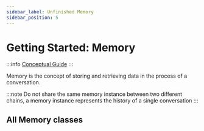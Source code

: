 ```yaml
---
sidebar_label: Unfinished Memory
sidebar_position: 5
---
```



# Getting Started: Memory

:::info
[Conceptual Guide](https://docs.langchain.com/docs/components/memory)
:::

Memory is the concept of storing and retrieving data in the process of a conversation.

:::note
Do not share the same memory instance between two different chains, a memory instance represents the history of a single conversation
:::

## All Memory classes

<DocCardList />